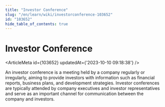 ```yaml
---
title: "Investor Conference"
slug: "/en/learn/wiki/investorconference-103652"
id: "103652"
hide_table_of_contents: true
---
```



# Investor Conference

<ArticleMeta id={103652} updatedAt={'2023-10-10 09:18:38'} />
<div className='border-solid border-b border-t-0 my-4 border-[var(--ifm-color-gray-300)]' />

An investor conference is a meeting held by a company regularly or irregularly, aiming to provide investors with information such as financial reports, business plans, and development strategies. Investor conferences are typically attended by company executives and investor representatives and serve as an important channel for communication between the company and investors.
